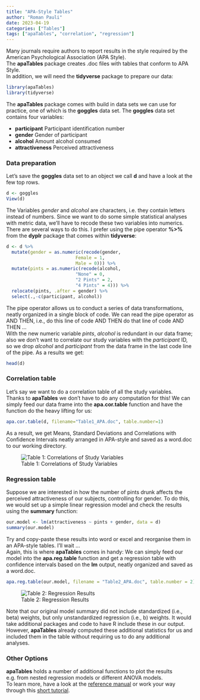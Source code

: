 ```yaml
---
title: "APA-Style Tables"
author: "Roman Pauli"
date: 2023-04-19
categories: ["Tables"]
tags: ["apaTables", "correlation", "regression"]
---
```


Many journals require authors to report results in the style required by the American Psychological Association (APA Style).  
The **apaTables** package creates .doc files with tables that conform to APA Style.  
In addition, we will need the **tidyverse** package to prepare our data:

```r
library(apaTables)
library(tidyverse)
```

The **apaTables** package comes with build in data sets we can use for practice, one of which is the **goggles** data set. The **goggles** data set contains four variables:  

- **participant** Participant identification number  
- **gender** Gender of participant  
- **alcohol** Amount alcohol consumed  
- **attractiveness** Perceived attractiveness  

### Data preparation

Let's save the **goggles** data set to an object we call **d** and have a look at the few top rows.

```r
d <- goggles
View(d)
```

The Variables *gender* and *alcohol* are characters, i.e. they contain letters instead of numbers. Since we want to do some simple statistical analyses with metric data, we'll have to recode these two variables into numerics.  
There are several ways to do this. I prefer using the pipe operator **%>%** from the **dyplr** package that comes within **tidyverse**:

```r
d <- d %>% 
  mutate(gender = as.numeric(recode(gender, 
                          Female = 1, 
                          Male = 0))) %>% 
  mutate(pints = as.numeric(recode(alcohol, 
                          "None" = 0,
                          "2 Pints" = 2,
                          "4 Pints" = 4))) %>% 
  relocate(pints, .after = gender) %>% 
  select(.,-c(participant, alcohol))
```

The pipe operator allows us to conduct a series of data transformations, neatly organized in a single block of code. We can read the pipe operator as AND THEN, i.e., do this line of code AND THEN do that line of code AND THEN ...   
With the new numeric variable *pints*, *alcohol* is redundant in our data frame; also we don't want to correlate our study variables with the *participant* ID, so we drop *alcohol* and *participant* from the data frame in the last code line of the pipe.
As a results we get:

```r
head(d)
```

### Correlation table

Let's say we want to do a correlation table of all the study variables.  
Thanks to **apaTables** we don't have to do any computation for this! We can simply feed our data frame into the **apa.cor.table** function and have the function do the heavy lifting for us: 

```r
apa.cor.table(d, filename="Table1_APA.doc", table.number=1)
```

As a result, we get Means, Standard Deviations and Correlations with Confidence Intervals neatly arranged in APA-style and saved as a word.doc to our working directory.


![Table 1: Correlations of Study Variables](Table1_APA.png)

### Regression table

Suppose we are interested in how the number of pints drunk affects the perceived attractiveness of our subjects, controlling for gender. To do this, we would set up a simple linear regression model and check the results using the **summary** function:

```r
our.model <- lm(attractiveness ~ pints + gender, data = d)
summary(our.model)
```

Try and copy-paste these results into word or excel and reorganise them in an APA-style tables. I'll wait ...  
Again, this is where **apaTables** comes in handy: We can simply feed our model into the  **apa.reg.table** function and get a regression table with confidence intervals based on the **lm** output, neatly organized and saved as a word.doc.

```r
apa.reg.table(our.model, filename = "Table2_APA.doc", table.number = 2)
```

![Table 2: Regression Results](Table2_APA.png)

Note that our original model summary did not include standardized (i.e., beta) weights, but only unstandardized regression (i.e., b) weights. It would take additional packages and code to have R include these in our output. However, **apaTables** already computed these additional statistics for us and included them in the table without requiring us to do any additional analyses.

### Other Options

**apaTables** holds a number of additional functions to plot the results e.g. from nested regression models or different ANOVA models.  
To learn more, have a look at the [reference manual](https://cran.r-project.org/web/packages/apaTables/apaTables.pdf) or work your way through this [short tutorial](https://dstanley4.github.io/apaTables/articles/apaTables.html).


